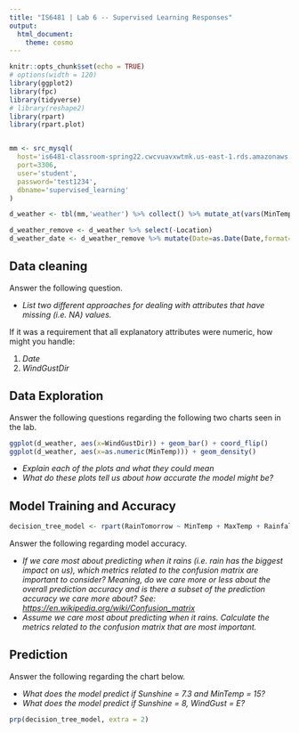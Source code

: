 ```yaml
---
title: "IS6481 | Lab 6 -- Supervised Learning Responses"
output: 
  html_document: 
    theme: cosmo
---
```


```r
knitr::opts_chunk$set(echo = TRUE)
# options(width = 120)
library(ggplot2)
library(fpc)
library(tidyverse)
# library(reshape2)
library(rpart)
library(rpart.plot)


mm <- src_mysql(
  host='is6481-classroom-spring22.cwcvuavxwtmk.us-east-1.rds.amazonaws.com',
  port=3306,
  user='student',
  password='test1234',
  dbname='supervised_learning'
)
```

```r
d_weather <- tbl(mm,'weather') %>% collect() %>% mutate_at(vars(MinTemp:Sunshine,WindGustSpeed,WindSpeed9am,Pressure9am:Temp3pm,RISK_MM),as.numeric)
```

```r
d_weather_remove <- d_weather %>% select(-Location)
d_weather_date <- d_weather_remove %>% mutate(Date=as.Date(Date,format='%m/%d/%y'))
```


## Data cleaning

Answer the following question.

* *List two different approaches for dealing with attributes that have missing (i.e. NA) values.*

If it was a requirement that all explanatory attributes were numeric, how might you handle:

1. *Date*
2. *WindGustDir*


## Data Exploration
Answer the following questions regarding the following two charts seen in the lab.
```r
ggplot(d_weather, aes(x=WindGustDir)) + geom_bar() + coord_flip()
ggplot(d_weather, aes(x=as.numeric(MinTemp))) + geom_density()

```

* *Explain each of the plots and what they could mean*
* *What do these plots tell us about how accurate the model might be?*

## Model Training and Accuracy

```r
decision_tree_model <- rpart(RainTomorrow ~ MinTemp + MaxTemp + Rainfall + Evaporation + Sunshine + WindGustDir + WindGustSpeed,data=d_weather_date)
```

Answer the following regarding model accuracy.

* *If we care most about predicting when it rains (i.e. rain has the biggest impact on us), which metrics related to the confusion matrix are important to consider? Meaning, do we care more or less about the overall prediction accuracy and is there a subset of the prediction accuracy we care more about? See: [https://en.wikipedia.org/wiki/Confusion_matrix](https://en.wikipedia.org/wiki/Confusion_matrix)*
* *Assume we care most about predicting when it rains.  Calculate the metrics related to the confusion matrix that are most important.*

## Prediction

Answer the following regarding the chart below.

* *What does the model predict if Sunshine = 7.3 and MinTemp = 15?*
* *What does the model predict if Sunshine = 8, WindGust = E?*

```r
prp(decision_tree_model, extra = 2) 
``` 